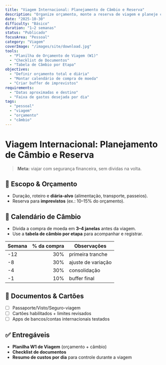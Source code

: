 ```yaml
---
title: "Viagem Internacional: Planejamento de Câmbio e Reserva"
description: "Organize orçamento, monte a reserva de viagem e planeje câmbio com antecedência para viajar com tranquilidade."
date: "2025-10-30"
difficulty: "Básico"
duration: "1–2 semanas"
status: "Publicado"
focusArea: "Pessoal"
category: "Viagem"
coverImage: "/images/site/download.jpg"
tools:
  - "Planilha de Orçamento de Viagem (W1)"
  - "Checklist de Documentos"
  - "Tabela de Câmbio por Etapa"
objectives:
  - "Definir orçamento total e diária"
  - "Montar calendário de compra de moeda"
  - "Criar buffer de imprevistos"
requirements:
  - "Datas aproximadas e destino"
  - "Faixa de gastos desejada por dia"
tags:
  - "pessoal"
  - "viagem"
  - "orçamento"
  - "câmbio"
---
```


# Viagem Internacional: Planejamento de Câmbio e Reserva

> **Meta:** viajar com segurança financeira, sem dívidas na volta.

## 🧭 Escopo & Orçamento

- Duração, roteiro e **diária-alvo** (alimentação, transporte, passeios).
- Reserva para **imprevistos** (ex.: 10–15% do orçamento).

## 💱 Calendário de Câmbio

- Divida a compra de moeda em **3–4 janelas** antes da viagem.  
- Use a **tabela de câmbio por etapa** para acompanhar e registrar.

| Semana | % da compra | Observações |
|---|---:|---|
| -12 | 30% | primeira tranche |
| -8  | 30% | ajuste de variação |
| -4  | 30% | consolidação |
| -1  | 10% | buffer final |

## 📄 Documentos & Cartões

- [ ] Passaporte/Visto/Seguro-viagem  
- [ ] Cartões habilitados + limites revisados  
- [ ] Apps de bancos/contas internacionais testados

## ✅ Entregáveis

- **Planilha W1 de Viagem** (orçamento + câmbio)  
- **Checklist de documentos**  
- **Resumo de custos por dia** para controle durante a viagem
